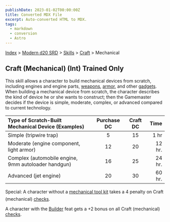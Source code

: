```yaml
---
publishDate: 2023-01-02T00:00:00Z
title: Converted MDX File
excerpt: Auto-converted HTML to MDX.
tags:
  - markdown
  - conversion
  - Astro
---
```


[Index](-index) > [Modern d20 SRD](modern-d20-srd-index) > [Skills](modern-d20-srd-skills-index) > [Craft](modern-d20-srd-skills-craft) > Mechanical

## Craft (Mechanical) (Int) Trained Only

This skill allows a character to build mechanical devices from scratch, including engines and engine parts, [weapons](modern-d20-srd-equipment-equipment-weapons), [armor](modern-d20-srd-equipment-armor-general), and other [gadgets](modern-d20-srd-equipment-equipment-general). When building a mechanical device from scratch, the character describes the kind of device he or she wants to construct; then the Gamemaster decides if the device is simple, moderate, complex, or advanced compared to current technology.

| Type of Scratch-Built Mechanical Device (Examples)  | Purchase DC | Craft DC |   Time |
| :-------------------------------------------------- | :---------: | :------: | -----: |
| Simple (tripwire trap)                              |      5      |    15    |   1 hr |
| Moderate (engine component, light armor)            |     12      |    20    | 12 hr. |
| Complex (automobile engine, 9mm autoloader handgun) |     16      |    25    | 24 hr. |
| Advanced (jet engine)                               |     20      |    30    | 60 hr. |

Special: A character without a [mechanical
tool kit](modern-d20-srd-equipment-professional-equipment) takes a 4 penalty on Craft (mechanical) [checks](modern-d20-srd-skills-skill-basics-php#skill-check-index).

A character with the [Builder](modern-d20-srd-feats-builder) feat gets a +2 bonus on all Craft (mechanical) [checks](modern-d20-srd-skills-skill-basics-php#skill-check-index).
